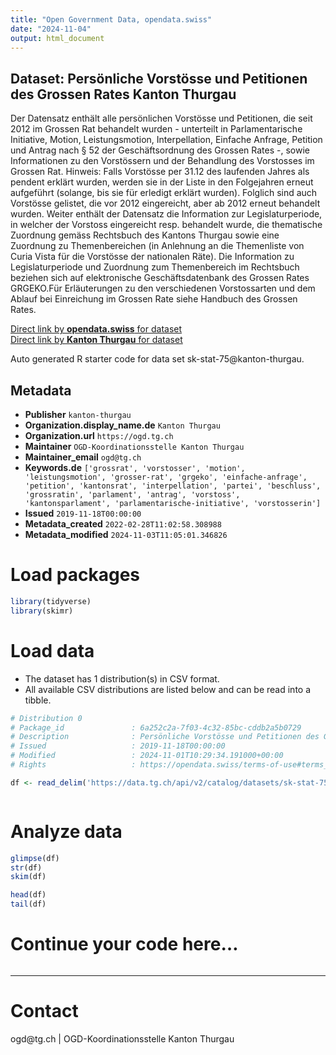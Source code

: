 ```yaml
---
title: "Open Government Data, opendata.swiss"
date: "2024-11-04"
output: html_document
---
```


## Dataset: Persönliche Vorstösse und Petitionen des Grossen Rates Kanton Thurgau

Der Datensatz enthält alle persönlichen Vorstösse und Petitionen, die seit 2012 im Grossen Rat behandelt wurden - unterteilt in Parlamentarische Initiative, Motion, Leistungsmotion, Interpellation, Einfache Anfrage, Petition und Antrag nach § 52 der Geschäftsordnung des Grossen Rates -, sowie Informationen zu den Vorstössern und der Behandlung des Vorstosses im Grossen Rat. Hinweis: Falls Vorstösse per 31.12 des laufenden Jahres als pendent erklärt wurden, werden sie in der Liste in den Folgejahren erneut aufgeführt (solange, bis sie für erledigt erklärt wurden). Folglich sind auch Vorstösse gelistet, die vor 2012 eingereicht, aber ab 2012 erneut behandelt wurden. Weiter enthält der Datensatz die Information zur Legislaturperiode, in welcher der Vorstoss eingereicht resp. behandelt wurde, die thematische Zuordnung gemäss Rechtsbuch des Kantons Thurgau sowie eine Zuordnung zu Themenbereichen (in Anlehnung an die Themenliste von Curia Vista für die Vorstösse der nationalen Räte). Die Information zu Legislaturperiode und Zuordnung zum Themenbereich im Rechtsbuch beziehen sich auf elektronische Geschäftsdatenbank des Grossen Rates GRGEKO.Für Erläuterungen zu den verschiedenen Vorstossarten und dem Ablauf bei Einreichung im Grossen Rate siehe Handbuch des Grossen Rates.

[Direct link by **opendata.swiss** for dataset](https://opendata.swiss/de/dataset/vorstosse-im-grossen-rat-kanton-thurgau-personliche-vorstosse-und-petitionen-des-grossen-rates-)<br>
[Direct link by **Kanton Thurgau** for dataset](https://data.tg.ch/explore/dataset/sk-stat-75/)

Auto generated R starter code for data set sk-stat-75@kanton-thurgau.

## Metadata

- **Publisher** `kanton-thurgau`
- **Organization.display_name.de** `Kanton Thurgau`
- **Organization.url** `https://ogd.tg.ch`
- **Maintainer** `OGD-Koordinationsstelle Kanton Thurgau`
- **Maintainer_email** `ogd@tg.ch`
- **Keywords.de** `['grossrat', 'vorstosser', 'motion', 'leistungsmotion', 'grosser-rat', 'grgeko', 'einfache-anfrage', 'petition', 'kantonsrat', 'interpellation', 'partei', 'beschluss', 'grossratin', 'parlament', 'antrag', 'vorstoss', 'kantonsparlament', 'parlamentarische-initiative', 'vorstosserin']`
- **Issued** `2019-11-18T00:00:00`
- **Metadata_created** `2022-02-28T11:02:58.308988`
- **Metadata_modified** `2024-11-03T11:05:01.346826`


# Load packages

```r

library(tidyverse)
library(skimr)

```

# Load data

-   The dataset has 1 distribution(s) in CSV format.
-   All available CSV distributions are listed below and can be read into a tibble.

```r

# Distribution 0
# Package_id               : 6a252c2a-7f03-4c32-85bc-cddb2a5b0729
# Description              : Persönliche Vorstösse und Petitionen des Grossen Rates Kanton Thurgau (csv)
# Issued                   : 2019-11-18T00:00:00
# Modified                 : 2024-11-01T10:29:34.191000+00:00
# Rights                   : https://opendata.swiss/terms-of-use#terms_by

df <- read_delim('https://data.tg.ch/api/v2/catalog/datasets/sk-stat-75/exports/csv?use_labels=true')



```

# Analyze data

```r

glimpse(df)
str(df)
skim(df)

head(df)
tail(df)

```

# Continue your code here...

```r

```

------------------------------------------------------------------------

# Contact

ogd@tg.ch | OGD-Koordinationsstelle Kanton Thurgau
